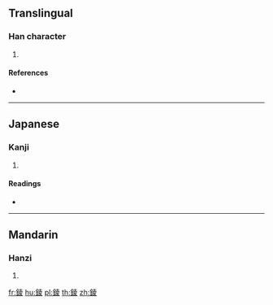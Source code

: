 {{character info/new}}
{{also|𨱋}}
==Translingual==

===Han character===
{{Han char|rn=167|rad=金|as=08|sn=16|four=84147|canj=CGCE|ids=⿰金夌}}

# {{defn|Han|sort=金08}}

====References====
* {{Han ref|kx=1309.070|dkj=40515|dj=1811.030|hdz=64214.100|uh=9302|ud=37634|bh=EBF6|bd=60406}}

----

==Japanese==

===Kanji===
{{ja-kanji|grade=|rs=金08}}

# {{defn|lang=ja|sort=金08}}

====Readings====
* {{ja-readings|on=[[りょう]] (ryō)|kun=|nanori=}}

----

==Mandarin==

===Hanzi===
{{cmn-hanzi|pin=[[fú]] ([[fu2]]), [[líng]] ([[ling2]]), [[péi]] ([[pei2]])|wg=fu<sup>2</sup>, ling<sup>2</sup>, p'ei<sup>2</sup>|sim=𨱋}}

# {{defn|lang=cmn|sort=金08}}

[[fr:錂]]
[[hu:錂]]
[[pl:錂]]
[[th:錂]]
[[zh:錂]]